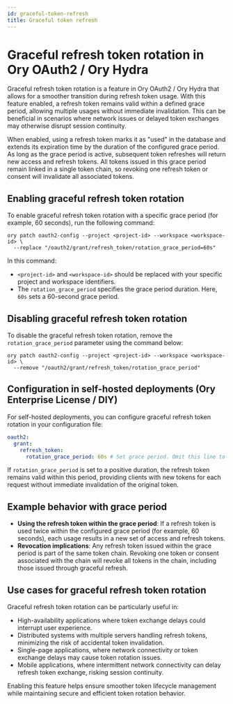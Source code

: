 ```yaml
---
id: graceful-token-refresh
title: Graceful token refresh
---
```


# Graceful refresh token rotation in Ory OAuth2 / Ory Hydra

Graceful refresh token rotation is a feature in Ory OAuth2 / Ory Hydra that allows for a smoother transition during refresh token
usage. With this feature enabled, a refresh token remains valid within a defined grace period, allowing multiple usages without
immediate invalidation. This can be beneficial in scenarios where network issues or delayed token exchanges may otherwise disrupt
session continuity.

When enabled, using a refresh token marks it as "used" in the database and extends its expiration time by the duration of the
configured grace period. As long as the grace period is active, subsequent token refreshes will return new access and refresh
tokens. All tokens issued in this grace period remain linked in a single token chain, so revoking one refresh token or consent
will invalidate all associated tokens.

## Enabling graceful refresh token rotation

To enable graceful refresh token rotation with a specific grace period (for example, 60 seconds), run the following command:

```shell
ory patch oauth2-config --project <project-id> --workspace <workspace-id> \
  --replace "/oauth2/grant/refresh_token/rotation_grace_period=60s"
```

In this command:

- `<project-id>` and `<workspace-id>` should be replaced with your specific project and workspace identifiers.
- The `rotation_grace_period` specifies the grace period duration. Here, `60s` sets a 60-second grace period.

## Disabling graceful refresh token rotation

To disable the graceful refresh token rotation, remove the `rotation_grace_period` parameter using the command below:

```shell
ory patch oauth2-config --project <project-id> --workspace <workspace-id> \
  --remove "/oauth2/grant/refresh_token/rotation_grace_period"
```

## Configuration in self-hosted deployments (Ory Enterprise License / DIY)

For self-hosted deployments, you can configure graceful refresh token rotation in your configuration file:

```yaml
oauth2:
  grant:
    refresh_token:
      rotation_grace_period: 60s # Set grace period. Omit this line to disable.
```

If `rotation_grace_period` is set to a positive duration, the refresh token remains valid within this period, providing clients
with new tokens for each request without immediate invalidation of the original token.

## Example behavior with grace period

- **Using the refresh token within the grace period**: If a refresh token is used twice within the configured grace period (for
  example, 60 seconds), each usage results in a new set of access and refresh tokens.
- **Revocation implications**: Any refresh token issued within the grace period is part of the same token chain. Revoking one
  token or consent associated with the chain will revoke all tokens in the chain, including those issued through graceful refresh.

## Use cases for graceful refresh token rotation

Graceful refresh token rotation can be particularly useful in:

- High-availability applications where token exchange delays could interrupt user experience.
- Distributed systems with multiple servers handling refresh tokens, minimizing the risk of accidental token invalidation.
- Single-page applications, where network connectivity or token exchange delays may cause token rotation issues.
- Mobile applications, where intermittent network connectivity can delay refresh token exchange, risking session continuity.

Enabling this feature helps ensure smoother token lifecycle management while maintaining secure and efficient token rotation
behavior.
